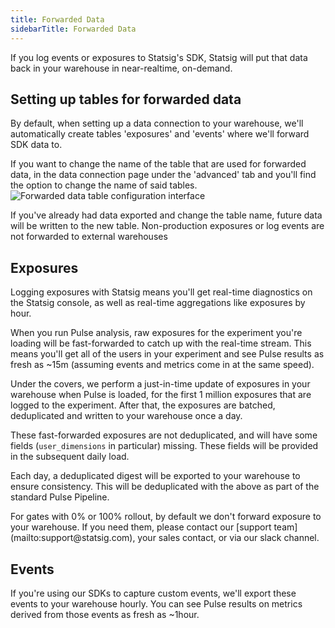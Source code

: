 ```yaml
---
title: Forwarded Data
sidebarTitle: Forwarded Data
---
```


If you log events or exposures to Statsig's SDK, Statsig will put that data back in your warehouse in near-realtime, on-demand.

## Setting up tables for forwarded data

By default, when setting up a data connection to your warehouse, we'll automatically create tables 'exposures' and 'events' where we'll forward SDK data to.

If you want to change the name of the table that are used for forwarded data, in the data connection page under the 'advanced' tab and you'll find the option to change the name of said tables.
![Forwarded data table configuration interface](/images/forwarded_data_tables.png)

<Note>
If you've already had data exported and change the table name, future data will be written to the new table.
</Note> 

<Info>
Non-production exposures or log events are not forwarded to external warehouses
</Info>


## Exposures

Logging exposures with Statsig means you'll get real-time diagnostics on the Statsig console, as well as real-time aggregations like exposures by hour.

When you run Pulse analysis, raw exposures for the experiment you're loading will be fast-forwarded to catch up with the real-time stream. This means you'll get all of the users in your experiment and see Pulse results as fresh as ~15m (assuming events and metrics come in at the same speed).

Under the covers, we perform a just-in-time update of exposures in your warehouse when Pulse is loaded, for the first 1 million exposures that are logged to the experiment. After that, the exposures are batched, deduplicated and written to your warehouse once a day.

These fast-forwarded exposures are not deduplicated, and will have some fields (`user_dimensions` in particular) missing. These fields will be provided in the subsequent daily load.

Each day, a deduplicated digest will be exported to your warehouse to ensure consistency. This will be deduplicated with the above as part of the standard Pulse Pipeline.

<Info>
For gates with 0% or 100% rollout, by default we don't forward exposure to your warehouse. If you need them, please contact our [support team](mailto:support@statsig.com), your sales contact, or via our slack channel.
</Info>

## Events

If you're using our SDKs to capture custom events, we'll export these events to your warehouse hourly. You can see Pulse results on metrics derived from those events as fresh as ~1hour.
